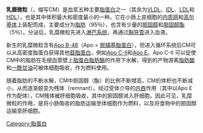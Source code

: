 '''乳糜微粒'''（{{lang-en|Chylomicron}}，缩写CM）是血浆五种主要[[脂蛋白|脂蛋白]]之一（其余为[[VLDL|VLDL]]、[[IDL|IDL]]、[[LDL|LDL]]和[[HDL|HDL]]），也是其中体积最大和密度最小的一种。它在小肠上皮细胞的[[内质网|内质网]]和[[高尔基体|高尔基体]]上装配而成，主要成分为[[脂肪|脂肪]]（95％），也含有少量的[[胆固醇|胆固醇]]和[[胆固醇酯|胆固醇酯]]（5％）。分泌后，乳糜微粒先进入[[淋巴系统|淋巴系统]]，再通过[[胸导管|胸导管]]进入血液。

新生的乳糜微粒含有[[Apo_B-48|Apo B-48]]（Apo = [[脱辅基脂蛋白|脱辅基脂蛋白]]），但进入循环系统后CM可以从高密度脂蛋白获得其他[[载脂蛋白|载脂蛋白]]，例如[[Apo_C-II|Apo C-II]]和[[Apo_E|Apo E]]。Apo C-II 可以促使CM中的脂肪在毛细血管壁上[[脂蛋白脂肪酶|脂蛋白脂肪酶]]的作用下水解，得到的产物游离[[脂肪酸|脂肪酸]]和[[一酰甘油|一酰甘油]]可被体细胞吸收，作为燃料使用。

随着脂肪的不断水解，CM中胆固醇（酯）的比例不断增高，CM的体积也不断减小，从而逐渐蜕变为残体（remnant）。经过受体介导的[[内吞|内吞]]作用（其中以Apo E作为配体），CM残体被肝细胞吸收，其中的胆固醇进入肝细胞。因此可见，乳糜微粒的作用，是将小肠吸收的脂肪运输至体细胞作为燃料，以及将食物中的胆固醇运输至肝细胞。
{{Lipoprotein metabolism}}

[[Category:脂蛋白|Category:脂蛋白]]